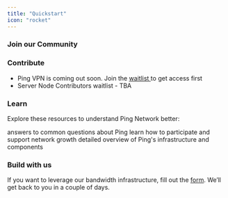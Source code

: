 ```yaml
---
title: "Quickstart"
icon: "rocket"
---
```


### Join our Community 

<CardGroup cols="3">
  <Card title="Follow us on X (Twitter)" icon="x-twitter" href="https://x.com/pingnetwork_io">
    
  </Card>
  <Card title="Join the Discord community" icon="Discord" href="https://discord.gg/pingnetwork">
    
  </Card>
</CardGroup>

### Contribute

- Ping VPN is coming out soon. Join the [waitlist ](https://pingnetwork.io)to get access first
- Server Node Contributors waitlist - TBA

### Learn 

Explore these resources to understand Ping Network better:

<CardGroup cols="3">
  <Card title="FAQ" icon="paintbrush" href="/help/faq">
    answers to common questions about Ping
  </Card>
  <Card title="Contributing Guide" icon="square-code" href="/overview/contribute">
    learn how to participate and support network growth
  </Card>
  <Card title="Technical Architecture" icon="chart-mixed" href="/overview/architecture">
    detailed overview of Ping's infrastructure and components
  </Card>
</CardGroup>

### Build with us

If you want to leverage our bandwidth infrastructure, fill out the [form](https://forms.gle/NKD35i9kF5rDHUf6A). We’ll get back to you in a couple of days.

## 